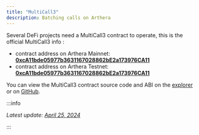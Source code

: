 ```yaml
---
title: "MultiCall3"
description: Batching calls on Arthera
---
```


Several DeFi projects need a MultiCall3 contract to operate, this is the official MultiCall3 info :

- contract address on Arthera Mainnet: **[0xcA11bde05977b3631167028862bE2a173976CA11](https://explorer.arthera.net/address/0xcA11bde05977b3631167028862bE2a173976CA11?tab=contract)**
- contract address on Arthera Testnet: **[0xcA11bde05977b3631167028862bE2a173976CA11](https://explorer-test.arthera.net/address/0xcA11bde05977b3631167028862bE2a173976CA11?tab=contract)**

You can view the MultiCall3 contract source code and ABI on the [explorer](https://explorer.arthera.net/address/0xcA11bde05977b3631167028862bE2a173976CA11?tab=contract) or on [GitHub](https://github.com/mds1/multicall/).

:::info

_Latest update: [April 25, 2024](https://github.com/artheranet/arthera-docs/issues/104)_

:::
